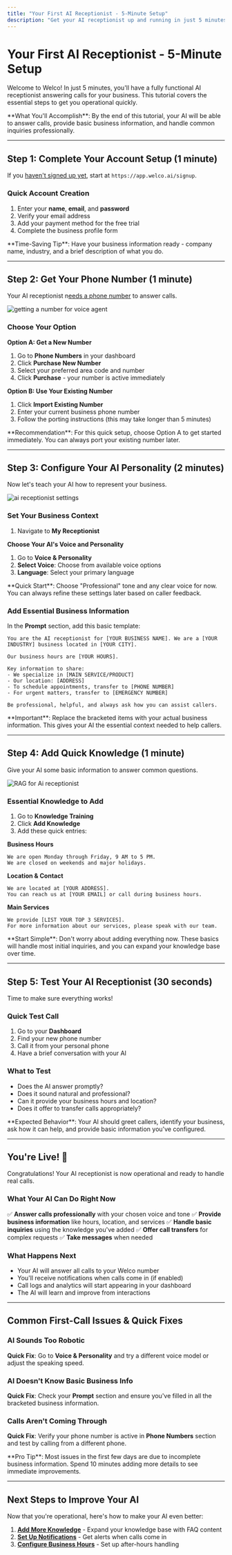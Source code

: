 ```yaml
---
title: "Your First AI Receptionist - 5-Minute Setup"
description: "Get your AI receptionist up and running in just 5 minutes. This quick tutorial takes you from signup to receiving your first call with step-by-step instructions."
---
```


# Your First AI Receptionist - 5-Minute Setup

Welcome to Welco! In just 5 minutes, you'll have a fully functional AI receptionist answering calls for your business. This tutorial covers the essential steps to get you operational quickly.

<Info>
  **What You'll Accomplish**: By the end of this tutorial, your AI will be able to answer calls, provide basic business information, and handle common inquiries professionally.
</Info>

---

## Step 1: Complete Your Account Setup (1 minute)

If you [haven't signed up yet](https://docs.welco.ai/getting-started/how-to-register), start at `https://app.welco.ai/signup`.

### Quick Account Creation

1. Enter your **name**, **email**, and **password**
2. Verify your email address
3. Add your payment method for the free trial
4. Complete the business profile form

<Tip>
  **Time-Saving Tip**: Have your business information ready - company name, industry, and a brief description of what you do.
</Tip>

---

## Step 2: Get Your Phone Number (1 minute)

Your AI receptionist n[eeds a phone number](https://docs.welco.ai/phone-number-setup/get-a-number) to answer calls.

![getting a number for voice agent](/images/getyournumber.png)

### Choose Your Option

**Option A: Get a New Number**

1. Go to **Phone Numbers** in your dashboard
2. Click **Purchase New Number**
3. Select your preferred area code and number
4. Click **Purchase** - your number is active immediately

**Option B: Use Your Existing Number**

1. Click **Import Existing Number**
2. Enter your current business phone number
3. Follow the porting instructions (this may take longer than 5 minutes)

<Info>
  **Recommendation**: For this quick setup, choose Option A to get started immediately. You can always port your existing number later.
</Info>

---

## Step 3: Configure Your AI Personality (2 minutes)

Now let's teach your AI how to represent your business.

![ai receptionist settings](/images/my-receptionist.png)

### Set Your Business Context

1. Navigate to **My Receptionist**

**Choose Your AI's Voice and Personality**

1. Go to **Voice & Personality**
2. **Select Voice**: Choose from available voice options
3. **Language**: Select your primary language

<Tip>
  **Quick Start**: Choose "Professional" tone and any clear voice for now. You can always refine these settings later based on caller feedback.
</Tip>

### Add Essential Business Information

In the **Prompt** section, add this basic template:

```
You are the AI receptionist for [YOUR BUSINESS NAME]. We are a [YOUR INDUSTRY] business located in [YOUR CITY].

Our business hours are [YOUR HOURS].

Key information to share:
- We specialize in [MAIN SERVICE/PRODUCT]
- Our location: [ADDRESS]
- To schedule appointments, transfer to [PHONE NUMBER]
- For urgent matters, transfer to [EMERGENCY NUMBER]

Be professional, helpful, and always ask how you can assist callers.
```

<Info>
  **Important**: Replace the bracketed items with your actual business information. This gives your AI the essential context needed to help callers.
</Info>

---

## Step 4: Add Quick Knowledge (1 minute)

Give your AI some basic information to answer common questions.

![RAG for Ai receptionist](/images/knowledgetraining.png)

### Essential Knowledge to Add

1. Go to **Knowledge Training**
2. Click **Add Knowledge**
3. Add these quick entries:

**Business Hours**

```
We are open Monday through Friday, 9 AM to 5 PM.
We are closed on weekends and major holidays.
```

**Location & Contact**

```
We are located at [YOUR ADDRESS].
You can reach us at [YOUR EMAIL] or call during business hours.
```

**Main Services**

```
We provide [LIST YOUR TOP 3 SERVICES].
For more information about our services, please speak with our team.
```

<Tip>
  **Start Simple**: Don't worry about adding everything now. These basics will handle most initial inquiries, and you can expand your knowledge base over time.
</Tip>

---

## Step 5: Test Your AI Receptionist (30 seconds)

Time to make sure everything works!

### Quick Test Call

1. Go to your **Dashboard**
2. Find your new phone number
3. Call it from your personal phone
4. Have a brief conversation with your AI

### What to Test

- Does the AI answer promptly?
- Does it sound natural and professional?
- Can it provide your business hours and location?
- Does it offer to transfer calls appropriately?

<Info>
  **Expected Behavior**: Your AI should greet callers, identify your business, ask how it can help, and provide basic information you've configured.
</Info>

---

## You're Live! 🎉

Congratulations! Your AI receptionist is now operational and ready to handle real calls.

### What Your AI Can Do Right Now

✅ **Answer calls professionally** with your chosen voice and tone
✅ **Provide business information** like hours, location, and services
✅ **Handle basic inquiries** using the knowledge you've added
✅ **Offer call transfers** for complex requests
✅ **Take messages** when needed

### What Happens Next

- Your AI will answer all calls to your Welco number
- You'll receive notifications when calls come in (if enabled)
- Call logs and analytics will start appearing in your dashboard
- The AI will learn and improve from interactions

---

## Common First-Call Issues & Quick Fixes

### AI Sounds Too Robotic

**Quick Fix**: Go to **Voice & Personality** and try a different voice model or adjust the speaking speed.

### AI Doesn't Know Basic Business Info

**Quick Fix**: Check your **Prompt** section and ensure you've filled in all the bracketed business information.

### Calls Aren't Coming Through

**Quick Fix**: Verify your phone number is active in **Phone Numbers** section and test by calling from a different phone.

<Tip>
  **Pro Tip**: Most issues in the first few days are due to incomplete business information. Spend 10 minutes adding more details to see immediate improvements.
</Tip>

---

## Next Steps to Improve Your AI

Now that you're operational, here's how to make your AI even better:

1. [**Add More Knowledge**](link-to-knowledge-base) - Expand your knowledge base with FAQ content
2. [**Set Up Notifications**](link-to-notifications) - Get alerts when calls come in
3. [**Configure Business Hours**](link-to-business-hours) - Set up after-hours handling
